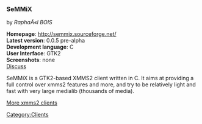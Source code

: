 ===SeMMiX===
by ''RaphaÃ«l BOIS''

'''Homepage''': http://semmix.sourceforge.net/<br />
'''Latest version''': 0.0.5 pre-alpha<br />
'''Development language''': C<br />
'''User Interface''': GTK2<br />
'''Screenshots''': none<br />
[[Talk:Client:SeMMiX | Discuss]]

SeMMiX is a GTK2-based XMMS2 client written in C.
It aims at providing a full control over xmms2 features and more, and try to be relatively light and fast with very large medialib (thousands of media).

[[XMMS2 Clients | More xmms2 clients]]

[[Category:Clients]]
